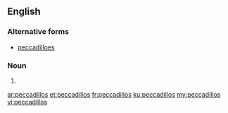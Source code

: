 ==English==

===Alternative forms===
* [[peccadilloes]]

===Noun===
{{head|en|plural}}

# {{plural of|peccadillo|lang=en}}

[[ar:peccadillos]]
[[et:peccadillos]]
[[fr:peccadillos]]
[[ku:peccadillos]]
[[my:peccadillos]]
[[vi:peccadillos]]